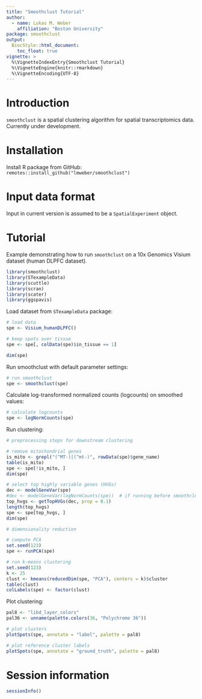 ```yaml
---
title: "Smoothclust Tutorial"
author: 
  - name: Lukas M. Weber
    affiliation: "Boston University"
package: smoothclust
output: 
  BiocStyle::html_document: 
    toc_float: true
vignette: >
  %\VignetteIndexEntry{Smoothclust Tutorial}
  %\VignetteEngine{knitr::rmarkdown}
  %\VignetteEncoding{UTF-8}
---
```



# Introduction

`smoothclust` is a spatial clustering algorithm for spatial transcriptomics data. Currently under development.


# Installation

Install R package from GitHub: `remotes::install_github("lmweber/smoothclust")`


# Input data format

Input in current version is assumed to be a `SpatialExperiment` object.


# Tutorial

Example demonstrating how to run `smoothclust` on a 10x Genomics Visium dataset (human DLPFC dataset).

```r
library(smoothclust)
library(STexampleData)
library(scuttle)
library(scran)
library(scater)
library(ggspavis)
```


Load dataset from `STexampleData` package:

```r
# load data
spe <- Visium_humanDLPFC()

# keep spots over tissue
spe <- spe[, colData(spe)$in_tissue == 1]

dim(spe)
```


Run smoothclust with default parameter settings:

```r
# run smoothclust
spe <- smoothclust(spe)
```


Calculate log-transformed normalized counts (logcounts) on smoothed values:

```r
# calculate logcounts
spe <- logNormCounts(spe)
```


Run clustering:

```r
# preprocessing steps for downstream clustering

# remove mitochondrial genes
is_mito <- grepl("(^MT-)|(^mt-)", rowData(spe)$gene_name)
table(is_mito)
spe <- spe[!is_mito, ]
dim(spe)

# select top highly variable genes (HVGs)
dec <- modelGeneVar(spe)
#dec <- modelGeneVar(logNormCounts(spe))  # if running before smoothclust
top_hvgs <- getTopHVGs(dec, prop = 0.1)
length(top_hvgs)
spe <- spe[top_hvgs, ]
dim(spe)
```

```r
# dimensionality reduction

# compute PCA
set.seed(123)
spe <- runPCA(spe)
```

```r
# run k-means clustering
set.seed(123)
k <- 25
clust <- kmeans(reducedDim(spe, "PCA"), centers = k)$cluster
table(clust)
colLabels(spe) <- factor(clust)
```


Plot clustering:

```r
pal8 <- "libd_layer_colors"
pal36 <- unname(palette.colors(36, "Polychrome 36"))

# plot clusters
plotSpots(spe, annotate = "label", palette = pal8)

# plot reference cluster labels
plotSpots(spe, annotate = "ground_truth", palette = pal8)
```


# Session information

```r
sessionInfo()
```
